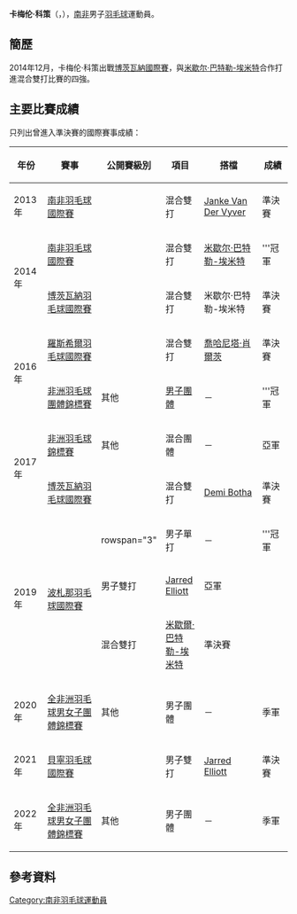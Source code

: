 {{noteTA|G1=Badminton}}
{{Infobox 羽球選手
| playername              = 卡梅伦·科策<br/>{{lang|en|Cameron Coetzer}}
| image                   = 
| size                    = 
| caption                 = 
| birth_name              = 
| date_of_birth           = {{birth_date_and_age|1995|11|7}}
| place_of_birth          = {{SAF}}[[東倫敦_(南非)|東倫敦]]
| height                  = 
| weight                  = 
| event                   = 男子單打、男子雙打、混合雙打
| country                 = {{RSA}}
| years_active            = 
| handedness              = 
| coach                   = 
| highest_ranking         = 第133位<br/>（混雙-[[米歇尔·巴特勒-埃米特|巴特勒-埃米特]]）
| date_of_highest_ranking = 2015年11月5日<ref name="ranking">[http://bwfcontent.tournamentsoftware.com/ranking/player.aspx?id=10946&player=283457 BWF World Ranking - Ranking of Cameron COETZER (63623)]{{en}}</ref>
| current_ranking         = 第566位（男單）<br/>第581位（男雙-[[Jovica_Rujevic|Rujevic]]）<br/>第679位（男雙-[[普拉卡什·维查雅纳特|维查雅纳特]]）<br/>第1374位（男雙-[[雅各布·马列卡|马列卡]]）<br/>第631位（混雙-[[桑德拉·勒格兰其|勒格兰其]]）<br/>第734位（混雙-[[喬哈尼塔·肖爾茨|肖爾茨]]）<br/>第766位（混雙-[[Wilmarlé_Viljoen|Viljoen]]）
| date_of_current_ranking = 2016年3月31日<ref>[http://bwfcontent.tournamentsoftware.com/ranking/category.aspx?id=10946&category=472 BWF World Ranking - BWF世界排名榜 (3/31/2016) - Men's singles] {{Wayback|url=http://bwfcontent.tournamentsoftware.com/ranking/category.aspx?id=10946&category=472 |date=20170305002554 }}{{en}}</ref><ref>[http://bwfcontent.tournamentsoftware.com/ranking/category.aspx?id=10946&category=474 BWF World Ranking - BWF世界排名榜 (3/31/2016) - Men's doubles]{{en}}</ref><ref>[http://bwfcontent.tournamentsoftware.com/ranking/category.aspx?id=10946&category=476 BWF World Ranking - BWF世界排名榜 (3/31/2016) - Mixed doubles] {{Wayback|url=http://bwfcontent.tournamentsoftware.com/ranking/category.aspx?id=10946&category=476 |date=20170305004741 }}{{en}}</ref>
| played                  = 15勝–22負（男單）<br/>11勝–9負（男雙）<br/>21勝–16負（混雙）
| titles                  = 
| bwf_profile             = 500C7D0F-214F-4CEA-A3DD-6196F1FF6AC7
| bwf_id                  = 63623
| updated                 = 2016年4月2日
}}
{{MedalTableTop|width=286px}}
{{MedalSport | 男子[[羽毛球|羽毛球]]}}
{{MedalCountry | {{RSA}}}}
{{MedalCompetition | [[非洲羽毛球錦標賽|非洲羽毛球錦標賽]]}}
{{MedalSilver| [[2017年非洲羽毛球錦標賽|2017年 伯諾尼]] | 混合團體 }}
{{MedalCompetition | [[非洲羽毛球團體錦標賽|非洲羽毛球團體錦標賽]]}}
{{MedalGold  | [[2016年非洲羽毛球團體錦標賽|2016年 羅斯希爾]] | [[2016年非洲羽毛球團體錦標賽男子團體比賽|男子團體]] }}
{{MedalBronze| [[2020年全非洲羽毛球男女子團體錦標賽|2020年 開羅]] | 男子團體 }}
{{MedalBronze| [[2022年全非洲羽毛球男女子團體錦標賽|2022年 坎帕拉]] | 男子團體 }}
{{MedalBottom}}
'''卡梅伦·科策'''（{{lang-en|Cameron Coetzer}}，{{bd|1995年|11月7日}}），[[南非|南非]]男子[[羽毛球|羽毛球]]運動員。

==簡歷==
2014年12月，卡梅伦·科策出戰[[2014年博茨瓦納羽毛球國際賽|博茨瓦納國際賽]]，與[[米歇尔·巴特勒-埃米特|米歇尔·巴特勒-埃米特]]合作打進混合雙打比賽的四強。

==主要比賽成績==
只列出曾進入準決賽的國際賽事成績：
{| class=wikitable style="text-align:center; font-size:small;" 
!width="50"|年份
!width="180"|賽事
!width="80"|公開賽級別
!width="60"|項目
!width="150"|搭檔
!width="50"|成績
|-
!rowspan="1"|2013年
|[[2013年南非羽毛球國際賽|南非羽毛球國際賽]]
|{{BWFFS}}
|混合雙打
|[[Janke_Van_Der_Vyver|Janke Van Der Vyver]]
|bgcolor="#b8860b"|準決賽
|-
!rowspan="2"|2014年
|[[2014年南非羽毛球國際賽|南非羽毛球國際賽]]
|{{BWFIS}}
|混合雙打
|[[米歇尔·巴特勒-埃米特|米歇尔·巴特勒-埃米特]]
|bgcolor="gold"|'''冠軍
|-
|[[2014年博茨瓦納羽毛球國際賽|博茨瓦納羽毛球國際賽]]
|{{BWFIS}}
|混合雙打
|米歇尔·巴特勒-埃米特
|bgcolor="#b8860b"|準決賽
|-
!rowspan="2"|2016年
|[[2016年羅斯希爾羽毛球國際賽|羅斯希爾羽毛球國際賽]]
|{{BWFFS}}
|混合雙打
|[[喬哈尼塔·肖爾茨|喬哈尼塔·肖爾茨]]
|bgcolor="#b8860b"|準決賽
|-
|[[2016年非洲羽毛球團體錦標賽|非洲羽毛球團體錦標賽]]
|其他
|[[2016年非洲羽毛球團體錦標賽男子團體比賽|男子團體]]
|－
|bgcolor="gold"|'''冠軍
|-
!rowspan="2"|2017年
|[[2017年非洲羽毛球錦標賽|非洲羽毛球錦標賽]]
|其他
|混合團體
|－
|bgcolor="silver"|亞軍
|-
|[[2017年博茨瓦納羽毛球國際賽|博茨瓦納羽毛球國際賽]]
|{{BWFIS}}
|混合雙打
|[[Demi_Botha|Demi Botha]]
|bgcolor="#b8860b"|準決賽
|-
!rowspan="3"|2019年
|rowspan="3"|[https://bwf.tournamentsoftware.com/sport/winners.aspx?id=E706046C-8104-44E7-8F0E-919C59F8AE94 波札那羽毛球國際賽]{{Wayback|url=https://bwf.tournamentsoftware.com/sport/winners.aspx?id=E706046C-8104-44E7-8F0E-919C59F8AE94 |date=20200114151856 }}
|rowspan="3" {{BWFFS}}
|男子單打
|－
|bgcolor="gold"|'''冠軍
|-
|男子雙打
|[[Jarred_Elliott|Jarred Elliott]]
|bgcolor="silver"|亞軍
|-
|混合雙打
|[[米歇爾·巴特勒-埃米特|米歇爾·巴特勒-埃米特]]
|bgcolor="#b8860b"|準決賽
|-
!rowspan="1"|2020年
|[[2020年全非洲羽毛球男女子團體錦標賽|全非洲羽毛球男女子團體錦標賽]]
|其他
|男子團體
|－
|bgcolor="#b8860b"|季軍
|-
!rowspan="1"|2021年
|[[2021年貝寧羽毛球國際賽|貝寧羽毛球國際賽]]
|{{BWFFS}}
|男子雙打
|[[Jarred_Elliott|Jarred Elliott]]
|bgcolor="#b8860b"|準決賽
|-
!rowspan="1"|2022年
|[[2022年全非洲羽毛球男女子團體錦標賽|全非洲羽毛球男女子團體錦標賽]]
|其他
|男子團體
|－
|bgcolor="#b8860b"|季軍
|}
{{BWF賽事級別索引}}

==參考資料==
{{Reflist}}

{{DEFAULTSORT:Coetzer, Cameron}}
[[Category:南非羽毛球運動員|Category:南非羽毛球運動員]]